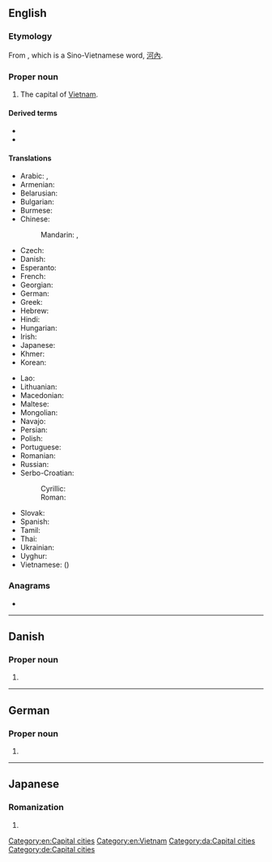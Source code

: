 {{also|Hanói|Hanoï|Hà Nội}}
==English==
{{wikipedia}}

===Etymology===
From {{etyl|vi|en}} {{m|vi|Hà Nội}}, which is a Sino-Vietnamese word, [[河內]].

===Proper noun===
{{en-proper noun}}

# The capital of [[Vietnam]].

====Derived terms====
* {{l|en|Hanoian}}
* {{l|en|Tower of Hanoi}}

====Translations====
{{trans-top|capital of Vietnam}}
* Arabic: {{t|ar|هَانُوي|m|tr=hanūy}}, {{t|ar|هَانُوي|m|tr=hanoy}}
* Armenian: {{t|hy|Հանոյ}}
* Belarusian: {{t|be|Хано́й|m}}
* Bulgarian: {{t|bg|Хано́й|m}}
* Burmese: {{t|my|ဟာနွိုင်း|sc=Mymr}}
* Chinese:
*: Mandarin: {{t+|cmn|河內|sc=Hani}}, {{t+|cmn|河内|tr=Hénèi|sc=Hani}}
* Czech: {{t+|cs|Hanoj|m}}
* Danish: {{t|da|Hanoi}}
* Esperanto: {{t|eo|Hanojo}}
* French: {{t+|fr|Hanoï|m}}
* Georgian: {{t|ka|ჰანოი}}
* German: {{t+|de|Hanoi|n}}
* Greek: {{t+|el|Ανόι}}
* Hebrew: {{t|he|האנוי}}
* Hindi: {{t|hi|हनोई}}
* Hungarian: {{t+|hu|Hanoi}}
* Irish: {{t|ga|Hanáí|f}}
* Japanese: {{t+|ja|ハノイ|tr=Hanoi}}
* Khmer: {{t|km|ក្រុងហាណូយ|tr=grong hāṇūy|sc=Khmr}}
* Korean: {{t|ko|^하노이}}
{{trans-mid}}
* Lao: {{t|lo|ຮ່າໂນຍ|sc=Laoo}}
* Lithuanian: {{t|lt|Hanojus|m}}
* Macedonian: {{t|mk|Ха́ној|m}}
* Maltese: {{t|mt|Ħanoj}}
* Mongolian: {{t|mn|Ханой|sc=Cyrl}}
* Navajo: {{t|nv|Hanóii}}
* Persian: {{t|fa|هانوی|tr=hânuy}}
* Polish: {{t+|pl|Hanoi|m}}
* Portuguese: {{t|pt|Hanói|f}}
* Romanian: {{t+|ro|Hanoi}}
* Russian: {{t|ru|Хано́й|m}}
* Serbo-Croatian:
*: Cyrillic: {{t|sh|Ханој|m}}
*: Roman: {{t|sh|Hanoj|m}}
* Slovak: {{t+|sk|Hanoj|m}}
* Spanish: {{t+|es|Hanói|f}}
* Tamil: {{t|ta|ஹனோய்}}
* Thai: {{t+|th|ฮานอย}}
* Ukrainian: {{t|uk|Хано́й|m}}
* Uyghur: {{t|ug|خانوي}}
* Vietnamese: {{t+|vi|Hà Nội}} ({{t|vi|河內|sc=Hani}})
{{trans-bottom}}

===Anagrams===
* {{anagrams|en|Nihoa}}

[[Category:en:Capital cities]]
[[Category:en:Vietnam]]

----

==Danish==

===Proper noun===
{{head|da|proper noun}}

# {{l|en|Hanoi}}

[[Category:da:Capital cities]]

----

==German==

===Proper noun===
{{de-proper noun|n}}

# {{l|en|Hanoi}}

[[Category:de:Capital cities]]

----

==Japanese==

===Romanization===
{{ja-romaji}}

# {{ja-romanization of|ハノイ}}